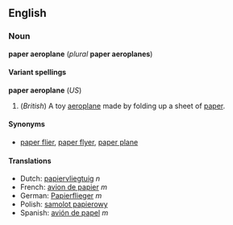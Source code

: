<!-- If you edit this page, please also edit "paper airplane" to keep these two pages in synch-->


==English==
===Noun===
'''paper aeroplane''' (''plural'' '''paper aeroplanes''')

====Variant spellings====
'''paper aeroplane''' (''US'')

#(''British'') A toy [[aeroplane]] made by folding up a sheet of [[paper]].

====Synonyms====
*[[paper flier]], [[paper flyer]], [[paper plane]]

====Translations====
*Dutch: [[papiervliegtuig]] ''n''
*French: [[avion de papier]] ''m''
*German: [[Papierflieger]] ''m''
*Polish: [[samolot papierowy]]
*Spanish: [[avión de papel]] ''m''


<!-- If you edit this page, please also edit "paper airplane" to keep these two pages in synch-->